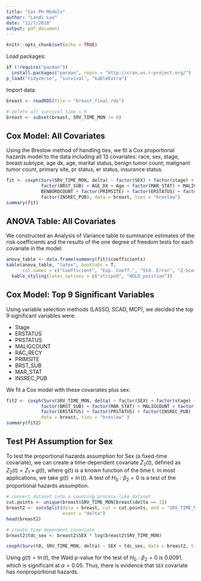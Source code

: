 ```yaml
---
title: "Cox PH Models"
author: "Landi Luo"
date: "12/7/2018"
output: pdf_document
---
```


```r
knitr::opts_chunk$set(echo = TRUE)
```

Load packages:
```r
if (!require("pacman"))  
  install.packages("pacman", repos = "http://cran.us.r-project.org/")
p_load("tidyverse", "survival", "kableExtra")
```

Import data:
```r
breast <- readRDS(file = "breast_final.rds")

# delete all survival time = 0
breast <- subset(breast, SRV_TIME_MON != 0)
```

## Cox Model: All Covariates

Using the Breslow method of handling ties, we fit a Cox proportional hazards model to the data including all 13 covariates: race, sex, stage, breast subtype, age dx, age, marital status, benign tumor count, malignant tumor count, primary site, pr status, er status, insurance status.

```r
fit <- coxph(Surv(SRV_TIME_MON, delta) ~ factor(SEX) + factor(stage) + factor(RAC_RECY) + 
             factor(BRST_SUB) + AGE_DX + Age + factor(MAR_STAT) + MALIGCOUNT + 
             BENBORDCOUNT + factor(PRIMSITE) + factor(ERSTATUS) + factor(PRSTATUS) + 
             factor(INSREC_PUB), data = breast, ties = "breslow")
summary(fit)
```

## ANOVA Table: All Covariates

We constructed an Analysis of Variance table to summarize estimates of the risk coefficients and the results of the one degree of freedom tests for each covariate in the model:
```r
anova_table <- data.frame(summary(fit)$coefficients)
kable(anova_table, "latex", booktabs = T,
      col.names = c("Coefficient", "Exp. Coeff.", "Std. Error", "Z-Score", "P-Value")) %>%
  kable_styling(latex_options = c("striped", "HOLD_position"))
```

## Cox Model: Top 9 Significant Variables
Using variable selection methods (LASSO, SCAD, MCP), we decided the top 9 significant variables were: 

- Stage
- ERSTATUS
- PRSTATUS
- MALIGCOUNT
- RAC_RECY
- PRIMSITE
- BRST_SUB
- MAR_STAT
- INSREC_PUB

We fit a Cox model with these covariates plus sex:
```r
fit2 <- coxph(Surv(SRV_TIME_MON, delta) ~ factor(SEX) + factor(stage) + factor(RAC_RECY) + 
             factor(BRST_SUB) + factor(MAR_STAT) + MALIGCOUNT + factor(PRIMSITE) + 
             factor(ERSTATUS) + factor(PRSTATUS) + factor(INSREC_PUB) , 
             data = breast, ties = "breslow" )
summary(fit2)
```

## Test PH Assumption for Sex

To test the proportional hazards assumption for Sex (a fixed-time covariate), we can create a time-dependent covariate $Z_2(t)$, defined as $Z_2(t)=Z_1 \times g(t)$, where g(t) is a known function of the time t. In most applications, we take $g(t)=\ln(t)$. A test of $H_0:\beta_2=0$ is a test of the proportional hazards assumption.
```r
# convert dataset into a counting process-like dataset
cut.points <- unique(breast$SRV_TIME_MON[breast$delta == 1])
breast2 <- survSplit(data = breast, cut = cut.points, end = "SRV_TIME_MON", start = "t0",
                     event = "delta")
head(breast2)

# create time-dependent covariate
breast2$tdc_sex <- breast2$SEX * log(breast2$SRV_TIME_MON)

coxph(Surv(t0, SRV_TIME_MON, delta) ~ SEX + tdc_sex, data = breast2, ties = "breslow")
```

Using $g(t)=\ln(t)$, the Wald p-value for the test of $H_0:\beta_2=0$ is 0.0091, which is significant at $\alpha=0.05$. Thus, there is evidence that `SEX` covariate has nonproportional hazards.


